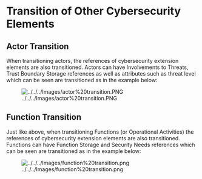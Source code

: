 <!--
	Copyright (c) 2021 THALES GLOBAL SERVICES.
	
	This program and the accompanying materials are made available under the
	terms of the Eclipse Public License 2.0 which is available at
	http://www.eclipse.org/legal/epl-2.0
	
	SPDX-License-Identifier: EPL-2.0
	
	Contributors:
	   Thales - initial API and implementation
-->

= Transition of Other Cybersecurity Elements =

== Actor Transition ==


When transitioning actors, the references of cybersecurity extension elements are also transitioned. Actors can have Involvements to Threats, Trust Boundary Storage references as well as attributes such as threat level which can be seen are transitioned as in the example below:



[[Image:../../../Images/actor%20transition.PNG]]


== Function Transition ==


Just like above, when transitioning Functions (or Operational Activities) the references of cybersecurity extension elements are also transitioned. Functions can have Function Storage and Security Needs references which can be seen are transitioned as in the example below:



[[Image:../../../Images/function%20transition.png]]
